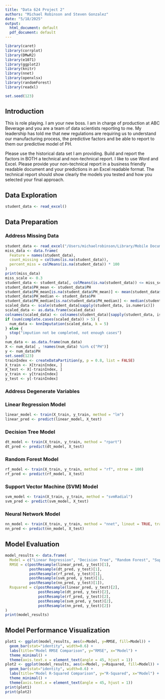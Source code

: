 ```yaml
---
title: "Data 624 Project 2"
authors: "Michael Robinson and Steven Gonzalez"
date: "5/18/2025"
output:
  html_document: default
  pdf_document: default
---
```

```r
library(caret)
library(corrplot)
library(DMwR2)
library(e1071)
library(ggplot2)
library(knitr)
library(nnet)
library(openxlsx)
library(randomForest)
library(readxl)

set.seed(123)
```
## Introduction
This is role playing.  I am your new boss.  I am in charge of production at ABC Beverage and you are a team of data scientists reporting to me.  My leadership has told me that new regulations are requiring us to understand our manufacturing process, the predictive factors and be able to report to them our predictive model of PH.

Please use the historical data set I am providing.  Build and report the factors in BOTH a technical and non-technical report.  I like to use Word and Excel.  Please provide your non-technical report in a  business friendly readable document and your predictions in an Excel readable format.   The technical report should show clearly the models you tested and how you selected your final approach.

## Data Exploration

```r
student_data <- read_excel()
```


## Data Preparation

### Address Missing Data
```r
student_data <- read_excel("/Users/michaelrobinson/Library/Mobile Documents/com~apple~CloudDocs/Downloads/StudentData 2.xlsx", sheet = "Subset")
miss_data <- data.frame(
  Feature = names(student_data),
  count_missing = colSums(is.na(student_data)),
  percent_miss = colMeans(is.na(student_data)) * 100
)
print(miss_data)
miss_scale <- 0.3
student_data <- student_data[, colMeans(is.na(student_data)) <= miss_scale]
student_data$PH_mean <- student_data$PH
student_data$PH_mean[is.na(student_data$PH_mean)] <- mean(student_data$PH, na.rm = TRUE)
student_data$PH_median <- student_data$PH
student_data$PH_median[is.na(student_data$PH_median)] <- median(student_data$PH, na.rm = TRUE)
scaled_data <- scale(student_data[sapply(student_data, is.numeric)])
scaled_data <- as.data.frame(scaled_data)
colnames(scaled_data) <- colnames(student_data)[sapply(student_data, is.numeric)]
if (sum(complete.cases(scaled_data)) > 5) {
  num_data <- knnImputation(scaled_data, k = 5)
} else {
  stop("impution not be completed, not enough cases")
}
num_data <- as.data.frame(num_data)
X <- num_data[ , !names(num_data) %in% c("PH")]
y <- num_data$PH
set.seed(123)
trainIndex <- createDataPartition(y, p = 0.8, list = FALSE)
X_train <- X[trainIndex, ]
X_test <- X[-trainIndex, ]
y_train <- y[trainIndex]
y_test <- y[-trainIndex]
```

### Address Degenerate Variables


### Linear Regression Model
```r
linear_model <- train(X_train, y_train, method = "lm")
linear_pred <- predict(linear_model, X_test)
```
### Decision Tree Model
```r
dt_model <- train(X_train, y_train, method = "rpart")
dt_pred <- predict(dt_model, X_test)
```
### Random Forest Model
```r
rf_model <- train(X_train, y_train, method = "rf", ntree = 100)
rf_pred <- predict(rf_model, X_test)
```
### Support Vector Machine (SVM) Model
```r
svm_model <- train(X_train, y_train, method = "svmRadial")
svm_pred <- predict(svm_model, X_test)
```
### Neural Network Model
```r
nn_model <- train(X_train, y_train, method = "nnet", linout = TRUE, trace = FALSE, maxit = 500)
nn_pred <- predict(nn_model, X_test)
```
## Model Evaluation
```r
model_results <- data.frame(
  Model = c("Linear Regression", "Decision Tree", "Random Forest", "Support Vector Machine", "Neural Network"),
  RMSE = c(postResample(linear_pred, y_test)[1],
           postResample(dt_pred, y_test)[1],
           postResample(rf_pred, y_test)[1],
           postResample(svm_pred, y_test)[1],
           postResample(nn_pred, y_test)[1]),
  Rsquared = c(postResample(linear_pred, y_test)[2],
               postResample(dt_pred, y_test)[2],
               postResample(rf_pred, y_test)[2],
               postResample(svm_pred, y_test)[2],
               postResample(nn_pred, y_test)[2])
)
print(model_results)
```
## Model Performance Visualization
```r
plot1 <- ggplot(model_results, aes(x=Model, y=RMSE, fill=Model)) +
  geom_bar(stat="identity", width=0.6) +
  labs(title="Model RMSE Comparison", y="RMSE", x="Model") +
  theme_minimal() +
  theme(axis.text.x = element_text(angle = 45, hjust = 1))
plot2 <- ggplot(model_results, aes(x=Model, y=Rsquared, fill=Model)) +
  geom_bar(stat="identity", width=0.6) +
  labs(title="Model R-Squared Comparison", y="R-Squared", x="Model") +
  theme_minimal() +
  theme(axis.text.x = element_text(angle = 45, hjust = 1))
print(plot1)
print(plot2)
```
